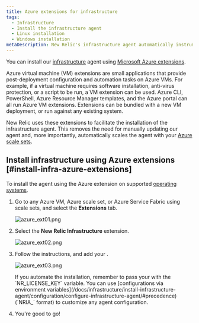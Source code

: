 ```yaml
---
title: Azure extensions for infrastructure
tags:
  - Infrastructure
  - Install the infrastructure agent
  - Linux installation
  - Windows installation
metaDescription: New Relic's infrastructure agent automatically instruments Docker to collect container metrics and metadata.
---
```





You can install our [infrastructure](/docs/welcome-new-relic-infrastructure) agent using [Microsoft Azure extensions](https://docs.microsoft.com/en-us/azure/virtual-machines/extensions/overview).

<CollapserGroup>
  <Collapser
    id="what-is-extension"
    title="What is an Azure extension?"
  >
    Azure virtual machine (VM) extensions are small applications that provide post-deployment configuration and automation tasks on Azure VMs. For example, if a virtual machine requires software installation, anti-virus protection, or a script to be run, a VM extension can be used. Azure CLI, PowerShell, Azure Resource Manager templates, and the Azure portal can all run Azure VM extensions. Extensions can be bundled with a new VM deployment, or run against any existing system.
  </Collapser>
</CollapserGroup>

New Relic uses these extensions to facilitate the installation of the infrastructure agent. This removes the need for manually updating our agent and, more importantly, automatically scales the agent with your [Azure scale sets](https://docs.microsoft.com/en-us/azure/virtual-machine-scale-sets/overview).

## Install infrastructure using Azure extensions [#install-infra-azure-extensions]

To install the agent using the Azure extension on supported [operating systems](/docs/infrastructure/install-infrastructure-agent/get-started/requirements-infrastructure-agent/).

1. Go to any Azure VM, Azure scale set, or Azure Service Fabric using scale sets, and select the **Extensions** tab.

   <img
     title="azure_ext01.png"
     alt="azure_ext01.png"
     src={infrastructureAzureExtensionsTab}
   />
2. Select the **New Relic Infrastructure** extension.

   <img
     title="azure_ext02.png"
     alt="azure_ext02.png"
     src={infrastructureAzureNrInfrastructureExtension}
   />
3. Follow the instructions, and add your <LicenseKey/>.

   <img
     title="azure_ext03.png"
     alt="azure_ext03.png"
     src={infrastructureAzureNrLicenseKey}
   />
   
   <Callout variant="tip">
    If you automate the installation, remember to pass your <InlinePopover type="licenseKey" /> with the `NR_LICENSE_KEY` variable.
    You can use [configurations via environment variables](/docs/infrastructure/install-infrastructure-agent/configuration/configure-infrastructure-agent/#precedence) (`NRIA_` format) to customize any agent configuration.
   </Callout>
   
4. You're good to go!

<InstallFeedback />
